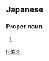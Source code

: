 {{also|祐介}}
==Japanese==
{{ja-kanjitab|ゆう|すけ}}

===Proper noun===
{{ja-pos|ゆうすけ|proper}}

# {{given name|male|lang=ja|sort=ゆうすけ}}

[[li:佑介]]